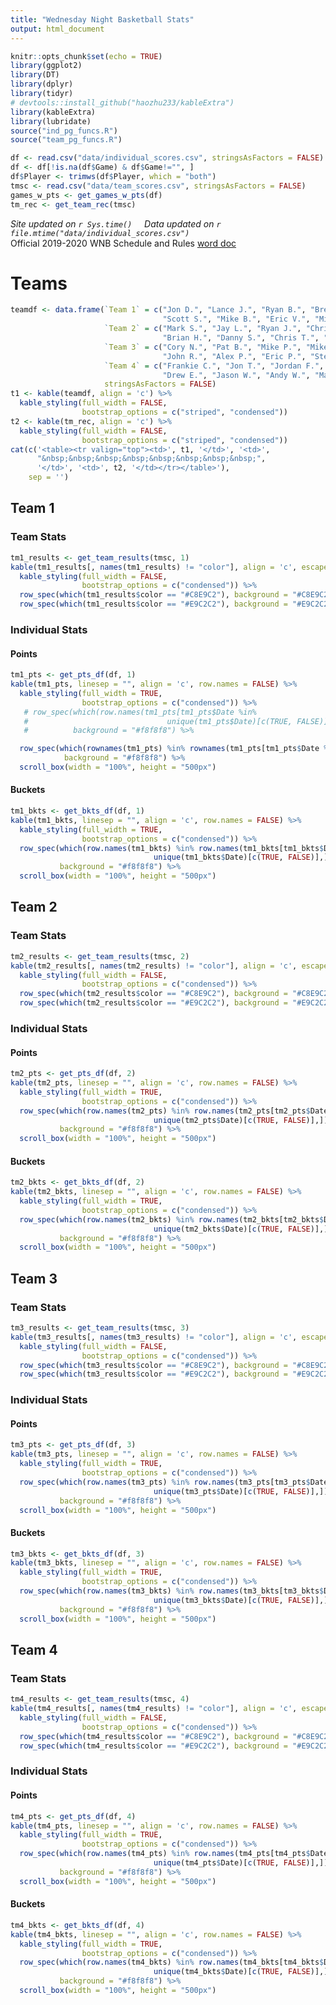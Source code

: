 ```yaml
---
title: "Wednesday Night Basketball Stats"
output: html_document
---
```


```r
knitr::opts_chunk$set(echo = TRUE)
library(ggplot2)
library(DT)
library(dplyr)
library(tidyr)
# devtools::install_github("haozhu233/kableExtra")
library(kableExtra)
library(lubridate)
source("ind_pg_funcs.R")
source("team_pg_funcs.R")
```
<head>
<!-- Global site tag (gtag.js) - Google Analytics -->
<script async src="https://www.googletagmanager.com/gtag/js?id=UA-151254232-1"></script>
<script>
  window.dataLayer = window.dataLayer || [];
  function gtag(){dataLayer.push(arguments);}
  gtag('js', new Date());
  gtag('config', 'UA-151254232-1');
</script>
</head> 
```r
df <- read.csv("data/individual_scores.csv", stringsAsFactors = FALSE)
df <- df[!is.na(df$Game) & df$Game!="", ]
df$Player <- trimws(df$Player, which = "both")
tmsc <- read.csv("data/team_scores.csv", stringsAsFactors = FALSE)
games_w_pts <- get_games_w_pts(df)
tm_rec <- get_team_rec(tmsc)
```

*Site updated on `r Sys.time()`&nbsp;&nbsp;&nbsp;&nbsp; Data updated on `r file.mtime("data/individual_scores.csv")`*  
Official 2019-2020 WNB Schedule and Rules [word doc](https://drive.google.com/open?id=0Bz0dMuGXr7v5Nnc3YjNXT01UcElHX2VCVmtVZkJ0d0FUSXdZ)    
  
# Teams {.tabset .tabset-fade}   
```r
teamdf <- data.frame(`Team 1` = c("Jon D.", "Lance J.", "Ryan B.", "Brett J.",
                                  "Scott S.", "Mike B.", "Eric V.", "Mike W."),
                     `Team 2` = c("Mark S.", "Jay L.", "Ryan J.", "Chris L.", 
                                  "Brian H.", "Danny S.", "Chris T.", "Pat C."),
                     `Team 3` = c("Cory N.", "Pat B.", "Mike P.", "Mike S.",
                                  "John R.", "Alex P.", "Eric P.", "Steve F."),
                     `Team 4` = c("Frankie C.", "Jon T.", "Jordan F.", "Aaron M.",
                                  "Drew E.", "Jason W.", "Andy W.", "Marcelo D."),
                     stringsAsFactors = FALSE)
t1 <- kable(teamdf, align = 'c') %>%
  kable_styling(full_width = FALSE,
                bootstrap_options = c("striped", "condensed")) 
t2 <- kable(tm_rec, align = 'c') %>%
  kable_styling(full_width = FALSE,
                bootstrap_options = c("striped", "condensed")) 
cat(c('<table><tr valign="top"><td>', t1, '</td>', '<td>', 
      "&nbsp;&nbsp;&nbsp;&nbsp;&nbsp;&nbsp;&nbsp;&nbsp;", 
      '</td>', '<td>', t2, '</td></tr></table>'),
    sep = '')
```

## Team 1 {.tabset .tabset-fade} 
### Team Stats 
```r
tm1_results <- get_team_results(tmsc, 1)
kable(tm1_results[, names(tm1_results) != "color"], align = 'c', escape = FALSE) %>%
  kable_styling(full_width = FALSE,
                bootstrap_options = c("condensed")) %>% 
  row_spec(which(tm1_results$color == "#C8E9C2"), background = "#C8E9C2") %>%
  row_spec(which(tm1_results$color == "#E9C2C2"), background = "#E9C2C2")
```
### Individual Stats 
#### Points
```r
tm1_pts <- get_pts_df(df, 1)
kable(tm1_pts, linesep = "", align = 'c', row.names = FALSE) %>%
  kable_styling(full_width = TRUE,
                bootstrap_options = c("condensed")) %>%
   # row_spec(which(row.names(tm1_pts[tm1_pts$Date %in%
   #                               unique(tm1_pts$Date)[c(TRUE, FALSE)],])),
   #          background = "#f8f8f8") %>%

  row_spec(which(rownames(tm1_pts) %in% rownames(tm1_pts[tm1_pts$Date %in% unique(tm1_pts$Date)[c(TRUE, FALSE) == TRUE], ])),
            background = "#f8f8f8") %>%
  scroll_box(width = "100%", height = "500px")
```
#### Buckets
```r
tm1_bkts <- get_bkts_df(df, 1)
kable(tm1_bkts, linesep = "", align = 'c', row.names = FALSE) %>%
  kable_styling(full_width = TRUE,
                bootstrap_options = c("condensed")) %>%
  row_spec(which(row.names(tm1_bkts) %in% row.names(tm1_bkts[tm1_bkts$Date %in%
                                unique(tm1_bkts$Date)[c(TRUE, FALSE)],])),
           background = "#f8f8f8") %>%
  scroll_box(width = "100%", height = "500px")
```
## Team 2 {.tabset .tabset-fade} 
### Team Stats 
```r
tm2_results <- get_team_results(tmsc, 2)
kable(tm2_results[, names(tm2_results) != "color"], align = 'c', escape = FALSE) %>%
  kable_styling(full_width = FALSE,
                bootstrap_options = c("condensed")) %>% 
  row_spec(which(tm2_results$color == "#C8E9C2"), background = "#C8E9C2") %>%
  row_spec(which(tm2_results$color == "#E9C2C2"), background = "#E9C2C2")
```
### Individual Stats 
#### Points
```r
tm2_pts <- get_pts_df(df, 2)
kable(tm2_pts, linesep = "", align = 'c', row.names = FALSE) %>%
  kable_styling(full_width = TRUE,
                bootstrap_options = c("condensed")) %>%
  row_spec(which(row.names(tm2_pts) %in% row.names(tm2_pts[tm2_pts$Date %in%
                                unique(tm2_pts$Date)[c(TRUE, FALSE)],])),
           background = "#f8f8f8") %>%
  scroll_box(width = "100%", height = "500px")
```
#### Buckets
```r
tm2_bkts <- get_bkts_df(df, 2)
kable(tm2_bkts, linesep = "", align = 'c', row.names = FALSE) %>%
  kable_styling(full_width = TRUE,
                bootstrap_options = c("condensed")) %>%
  row_spec(which(row.names(tm2_bkts) %in% row.names(tm2_bkts[tm2_bkts$Date %in%
                                unique(tm2_bkts$Date)[c(TRUE, FALSE)],])),
           background = "#f8f8f8") %>%
  scroll_box(width = "100%", height = "500px")
```
## Team 3 {.tabset .tabset-fade} 
### Team Stats  
```r
tm3_results <- get_team_results(tmsc, 3)
kable(tm3_results[, names(tm3_results) != "color"], align = 'c', escape = FALSE) %>%
  kable_styling(full_width = FALSE,
                bootstrap_options = c("condensed")) %>% 
  row_spec(which(tm3_results$color == "#C8E9C2"), background = "#C8E9C2") %>%
  row_spec(which(tm3_results$color == "#E9C2C2"), background = "#E9C2C2")
```
### Individual Stats 
#### Points
```r
tm3_pts <- get_pts_df(df, 3)
kable(tm3_pts, linesep = "", align = 'c', row.names = FALSE) %>%
  kable_styling(full_width = TRUE,
                bootstrap_options = c("condensed")) %>%
  row_spec(which(row.names(tm3_pts) %in% row.names(tm3_pts[tm3_pts$Date %in%
                                unique(tm3_pts$Date)[c(TRUE, FALSE)],])),
           background = "#f8f8f8") %>%
  scroll_box(width = "100%", height = "500px")
```
#### Buckets
```r
tm3_bkts <- get_bkts_df(df, 3)
kable(tm3_bkts, linesep = "", align = 'c', row.names = FALSE) %>%
  kable_styling(full_width = TRUE,
                bootstrap_options = c("condensed")) %>%
  row_spec(which(row.names(tm3_bkts) %in% row.names(tm3_bkts[tm3_bkts$Date %in%
                                unique(tm3_bkts$Date)[c(TRUE, FALSE)],])),
           background = "#f8f8f8") %>%
  scroll_box(width = "100%", height = "500px")
```
## Team 4 {.tabset .tabset-fade} 
### Team Stats  
```r
tm4_results <- get_team_results(tmsc, 4)
kable(tm4_results[, names(tm4_results) != "color"], align = 'c', escape = FALSE) %>%
  kable_styling(full_width = FALSE,
                bootstrap_options = c("condensed")) %>% 
  row_spec(which(tm4_results$color == "#C8E9C2"), background = "#C8E9C2") %>%
  row_spec(which(tm4_results$color == "#E9C2C2"), background = "#E9C2C2")
```
### Individual Stats 
#### Points
```r
tm4_pts <- get_pts_df(df, 4)
kable(tm4_pts, linesep = "", align = 'c', row.names = FALSE) %>%
  kable_styling(full_width = TRUE,
                bootstrap_options = c("condensed")) %>%
  row_spec(which(row.names(tm4_pts) %in% row.names(tm4_pts[tm4_pts$Date %in%
                                unique(tm4_pts$Date)[c(TRUE, FALSE)],])),
           background = "#f8f8f8") %>%
  scroll_box(width = "100%", height = "500px")
```
#### Buckets
```r
tm4_bkts <- get_bkts_df(df, 4)
kable(tm4_bkts, linesep = "", align = 'c', row.names = FALSE) %>%
  kable_styling(full_width = TRUE,
                bootstrap_options = c("condensed")) %>%
  row_spec(which(row.names(tm4_bkts) %in% row.names(tm4_bkts[tm4_bkts$Date %in%
                                unique(tm4_bkts$Date)[c(TRUE, FALSE)],])),
           background = "#f8f8f8") %>%
  scroll_box(width = "100%", height = "500px")
```




 



